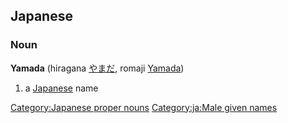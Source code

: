 ==Japanese==
===Noun===
'''Yamada''' (hiragana [[やまだ]], romaji [[Yamada]])
# a [[Japanese]] name

[[Category:Japanese proper nouns]]
[[Category:ja:Male given names]]